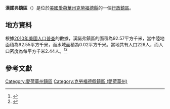 {{noteTA
|G1=USState
|G2=地名
|G3=Unit
}}
{{Infobox settlement
|official_name            = 漢諾弗鎮區
|native_name = Hanover Township
|settlement_type          = [[行政鎮區|行政鎮區]]
|image_skyline            = 
|imagesize                = 
|image_map                = Map highlighting Hanover Township, Crawford County, Iowa.svg
|mapsize                  = 250px
|pushpin_map  =USA Iowa
|pushpin_label = 漢諾弗鎮區
|pushpin_label_position   = top
|pushpin_map_caption      = 漢諾弗鎮區在愛荷華州的位置
|subdivision_type         = [[世界政區索引|國家]]
|subdivision_type1        = [[美国州份|州份]]
|subdivision_type2        = [[愛荷華州行政区划|縣]]
|subdivision_name         = [[美国|美国]]
|subdivision_name1        = [[愛荷華州|愛荷華州]]
|subdivision_name2        = [[克勞福德縣_(愛荷華州)|克勞福德縣]]
|elevation_ft             = 1375
|elevation_m              = 419
|timezone                 = [[北美中部時區|北美中部時區]]
|area_total_km2           = 92.57
|area_land_km2            = 92.55
|area_water_km2           = 0.02
|area_total_sq_mi         = 
|area_land_sq_mi          = 
|area_water_sq_mi         = 
|population_as_of         = [[2010年美國人口普查|2010]]
|population_footnotes     = 
|population_total         = 226
|population_density_km2   = auto
|population_density_sq_mi = auto
|utc_offset               = -6
|coordinates              = {{coord|42|04|55|N|95|30|30|W|type:city_region:US-AL_source:GNS-enwiki|display=inline,title}}
| coor_pinpoint           = 
| coordinates_footnotes   = 
|timezone_DST             = CDT
|utc_offset_DST           = -5
|postal_code_type         = [[美國郵區編號|郵區編號]]
|postal_code              = 
|area_code                = {{link-en|电话区号563|Area code 563|563}}
|blank_name = [[地名信息系统|GNIS ID]]
|blank_info = 467999
}}
'''漢諾弗鎮區'''（{{lang-en|Hanover Township}}）是位於[[美國|美國]][[愛荷華州|愛荷華州]][[克勞福德縣_(愛荷華州)|克勞福德縣]]的一個[[行政鎮區|行政鎮區]]。

== 地方資料 ==
根據[[2010年美國人口普查|2010年美國人口普查]]的數據，漢諾弗鎮區的面積為92.57平方千米，當中陸地面積為92.55平方千米，而水域面積為0.02平方千米。當地共有人口226人，而人口密度為每平方千米2.44人。<ref name="GR8">{{cite web|url=http://factfinder2.census.gov|publisher=[[美国人口调查局|美国人口调查局]]|accessdate=2011-05-14|title=American FactFinder|archive-date=2013-09-11|archive-url=https://web.archive.org/web/20130911234518/http://factfinder2.census.gov/|dead-url=no}}</ref><ref>{{cite web|url=https://www.citypopulation.de/en/usa/iowa/admin/|title=USA: Iowa (Counties and Townships) - City Population}}</ref>

== 參考文獻 ==
{{reflist}}

{{克勞福德縣 (愛荷華州)}}

{{DEFAULTSORT:Hanover Township}}
[[Category:愛荷華州鎮區|Category:愛荷華州鎮區]]
[[Category:克勞福德縣鎮區_(愛荷華州)|Category:克勞福德縣鎮區 (愛荷華州)]]

{{Iowa-geo-stub}}